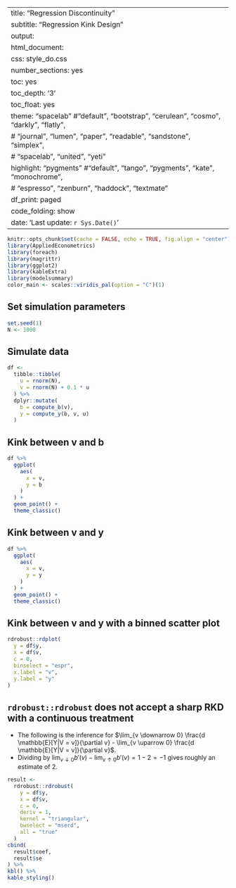 
---
title: "Regression Discontinuity"
subtitle: "Regression Kink Design"
output: 
  html_document:
    css: style_do.css
    number_sections: yes
    toc: yes
    toc_depth: '3'
    toc_float: yes
    theme: "spacelab" #"default", "bootstrap", "cerulean", "cosmo", "darkly", "flatly",
                 # "journal", "lumen", "paper", "readable", "sandstone", "simplex",
                 # "spacelab", "united", "yeti"
    highlight: "pygments" #"default", "tango", "pygments", "kate", "monochrome",
                 # "espresso", "zenburn", "haddock", "textmate"
    df_print: paged
    code_folding: show
date: 'Last update: `r Sys.Date()`'
---

```r
knitr::opts_chunk$set(cache = FALSE, echo = TRUE, fig.align = "center")
library(AppliedEconometrics)
library(foreach)
library(magrittr)
library(ggplot2)
library(kableExtra)
library(modelsummary)
color_main <- scales::viridis_pal(option = "C")(1)
```

## Set simulation parameters

```r
set.seed(1)
N <- 1000
```

## Simulate data

```r
df <-
  tibble::tibble(
    u = rnorm(N),
    v = rnorm(N) + 0.1 * u
  ) %>%
  dplyr::mutate(
    b = compute_b(v),
    y = compute_y(b, v, u)
  )
```

## Kink between v and b

```r
df %>% 
  ggplot(
    aes(
      x = v, 
      y = b
    )
  ) + 
  geom_point() + 
  theme_classic()
```

## Kink between v and y

```r
df %>% 
  ggplot(
    aes(
      x = v, 
      y = y
    )
  ) + 
  geom_point() + 
  theme_classic()
```

## Kink between v and y with a binned scatter plot

```r
rdrobust::rdplot(
  y = df$y, 
  x = df$v, 
  c = 0, 
  binselect = "espr", 
  x.label = "v", 
  y.label = "y"
)
```

## `rdrobust::rdrobust` does not accept a sharp RKD with a continuous treatment
- The following is the inference for $\lim_{v \downarrow 0} \frac{d \mathbb{E}[Y|V = v]}{\partial v} - \lim_{v \uparrow 0} \frac{d \mathbb{E}[Y|V = v]}{\partial v}$.
- Dividing by $\lim_{v \downarrow 0} b'(v) - \lim_{v \uparrow 0} b'(v) = 1 - 2 = -1$ gives roughly an estimate of 2.

```r
result <- 
  rdrobust::rdrobust(
    y = df$y, 
    x = df$v, 
    c = 0, 
    deriv = 1, 
    kernel = "triangular", 
    bwselect = "mserd", 
    all = "true"
  )
cbind(
  result$coef, 
  result$se
) %>% 
kbl() %>% 
kable_styling()
```
